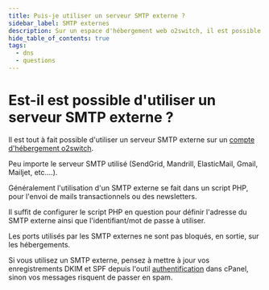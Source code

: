 ```yaml
---
title: Puis-je utiliser un serveur SMTP externe ?
sidebar_label: SMTP externes
description: Sur un espace d'hébergement web o2switch, il est possible d'envoyer des emails en utilisant un serveurs SMTP externe
hide_table_of_contents: true
tags:
  - dns
  - questions
---
```

# Est-il est possible d'utiliser un serveur SMTP externe ? 

Il est tout à fait possible d'utiliser un serveur SMTP externe sur un [compte d'hébergement
o2switch](https://www.o2switch.fr/hebergement-illimite/).

Peu importe le serveur SMTP utilisé (SendGrid, Mandrill, ElasticMail, Gmail, Mailjet, etc....).

Généralement l'utilisation d'un SMTP externe se fait dans un script PHP, pour l'envoi de mails transactionnels ou des
newsletters. 

Il suffit de configurer le script PHP en question pour définir l'adresse du SMTP externe ainsi que l'identifiant/mot de
passe à utiliser. 

Les ports utilisés par les SMTP externes ne sont pas bloqués, en sortie, sur les hébergements. 

Si vous utilisez un SMTP externe, pensez à mettre à jour vos enregistrements DKIM et SPF depuis l'outil
[authentification](/cpanel/emails/delivrabilite-spf-dkim) dans cPanel, sinon vos messages risquent de passer en spam. 